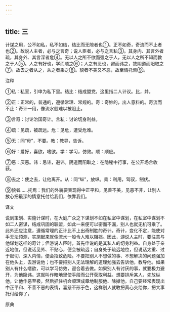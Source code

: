 ```yaml
---
---
---
```

title: 三
---



计谋之用，公不如私，私不如结，结比而无隙者也①。正不如奇，奇流而不止者也②。故说人主者，必与之言奇；说人臣者，必与之言私③。其身内、其言外者疏，其身外、其言深者危④。无以人之所不欲而强之于人，无以人之所不知而教之于人⑤。人之有好也，学而顺之⑥；人之有恶也，避而讳之，故阴道而阳取之⑦。故去之者从之，从之者乘之⑧。貌者不美又不恶，故至情托焉⑨。

注释

①私：私室，引申为私下里。结比：结成盟党，这里指二人计议。比，并。

②正：正常的，普通的，遵循常理、常规的。奇：奇妙的，出人意料的。奇流而不止：奇计一用，像流水般难以被阻止。

③言奇：讨论治国奇计。言私：讨论切身利益。

④疏：见疏，被疏远。危：见危，遭受危难。

⑤无：同“毋”，不要。教：教导，告诉。

⑥好：爱好，喜欲，嗜欲。学：学习，仿效。顺：顺应。

⑦恶：厌恶。讳：忌讳，避讳。阴道而阳取之：在隐秘中行事，在公开场合收获。

⑧去之：使之去，让他离开。从：同“纵”，放纵。乘：利用，驾驭，制伏。

⑨貌者……托焉：我们的外貌要表现得中正平和，见善不美，见恶不非，让别人放心把最深的情意托付给我们，依靠我们。

译文

说到策划、实施计谋时，在大庭广众之下谋划不如在私室中谋划，在私室中谋划不如二人密谋，结成巩固的联盟，如此一来便可以密而不漏，别人也就无机可乘了。此外还应注意，遵循常理的正计比不上出奇制胜的奇计。奇计，变化不定，能使对手无法预测，实施起来就像流水一般令人难以阻挡。因此，游说人主时，要注意与他谋划这样的奇计；但游说人臣时，首先申说的是其私人的切身利益。自身处于亲近地位，但说话见外、不贴心，便会被疏远；自身处于疏远地位，但说话太重、过于密切、深入内情，便会招致危险。不要把别人不想做的事、不想解决的问题强加在他头上，去游说他；也不要把别人无法理解的道理勉强去告诉他，教导他。如果别人有什么嗜欲，可以学习仿效，迎合着去做。如果别人有讨厌的事，就要极力避开，为他隐讳。这就叫作暗地里使手段而公开获取利益。想要排斥某人，先放纵他，让他作恶至极，然后抓住机会顺理成章地制服他、除掉他。自己要经常表现出中正平和、不善不恶的表情，喜怒不形于色，这样别人就敢把真心交给你，把大事托付给你了，

原典